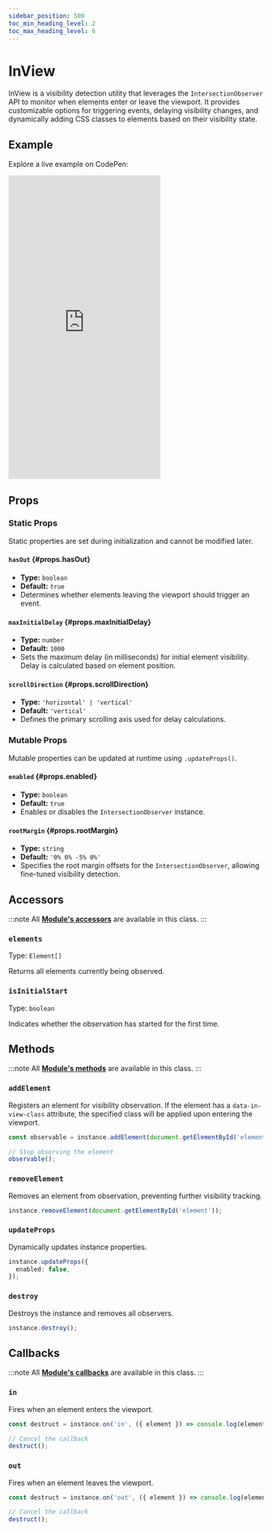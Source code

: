 ```yaml
---
sidebar_position: 500
toc_min_heading_level: 2
toc_max_heading_level: 6
---
```


# InView

InView is a visibility detection utility that leverages the `IntersectionObserver` API to monitor when elements enter or leave the viewport. It provides customizable options for triggering events, delaying visibility changes, and dynamically adding CSS classes to elements based on their visibility state.

## Example

Explore a live example on CodePen:

<iframe 
  height="600"
  style={{
    width: '100%'
  }} 
  scrolling="no" 
  title="Vevet Example"
  src="https://codepen.io/anton-bobrov/embed/EaaYRmX?default-tab=result"
  frameborder="no"
  loading="lazy"
  allowtransparency="true"
  allowfullscreen="true"
>
  See the Pen <a href="https://codepen.io/anton-bobrov/pen/EaaYRmX">Vevet Example</a> by Anton Bobrov.
</iframe>



## Props

### Static Props

Static properties are set during initialization and cannot be modified later.

#### `hasOut` {#props.hasOut}
- **Type:** `boolean`  
- **Default:** `true`  
- Determines whether elements leaving the viewport should trigger an event.

#### `maxInitialDelay` {#props.maxInitialDelay}
- **Type:** `number`  
- **Default:** `1000`  
- Sets the maximum delay (in milliseconds) for initial element visibility. Delay is calculated based on element position.

#### `scrollDirection` {#props.scrollDirection}
- **Type:** `'horizontal' | 'vertical'`  
- **Default:** `'vertical'`  
- Defines the primary scrolling axis used for delay calculations.

### Mutable Props

Mutable properties can be updated at runtime using `.updateProps()`.

#### `enabled` {#props.enabled}
- **Type:** `boolean`  
- **Default:** `true`  
- Enables or disables the `IntersectionObserver` instance.

#### `rootMargin` {#props.rootMargin}
- **Type:** `string`  
- **Default:** `'0% 0% -5% 0%'`  
- Specifies the root margin offsets for the `IntersectionObserver`, allowing fine-tuned visibility detection.



## Accessors

:::note
All **[Module's accessors](/docs/base/Module/#accessors)** are available in this class.
:::

### `elements`

Type: `Element[]`

Returns all elements currently being observed.

### `isInitialStart`

Type: `boolean`

Indicates whether the observation has started for the first time.



## Methods

:::note
All **[Module's methods](/docs/base/Module/#methods)** are available in this class.
:::

### `addElement`

Registers an element for visibility observation. If the element has a `data-in-view-class` attribute, the specified class will be applied upon entering the viewport.

```ts
const observable = instance.addElement(document.getElementById('element'));

// Stop observing the element
observable();
```

### `removeElement`

Removes an element from observation, preventing further visibility tracking.

```ts
instance.removeElement(document.getElementById('element'));
```

### `updateProps`

Dynamically updates instance properties.

```ts
instance.updateProps({
  enabled: false,
});
```

### `destroy`

Destroys the instance and removes all observers.

```ts
instance.destroy();
```



## Callbacks

:::note
All **[Module's callbacks](/docs/base/Module/#callbacks)** are available in this class.
:::

### `in`

Fires when an element enters the viewport.

```ts
const destruct = instance.on('in', ({ element }) => console.log(element, 'entered viewport'));

// Cancel the callback
destruct();
```

### `out`

Fires when an element leaves the viewport.

```ts
const destruct = instance.on('out', ({ element }) => console.log(element, 'left viewport'));

// Cancel the callback
destruct();
```